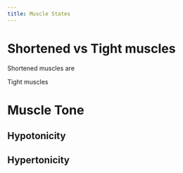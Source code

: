 ```yaml
---
title: Muscle States
---
```



# Shortened vs Tight muscles

Shortened muscles are 



Tight muscles


# Muscle Tone

## Hypotonicity

## Hypertonicity
